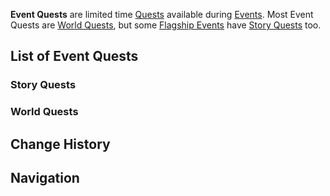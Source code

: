 {{Terminology Infobox
|type         = Quests
}}
'''Event Quests''' are limited time [[Quests]] available during [[Events]]. Most Event Quests are [[World Quests]], but some [[:Category:Flagship Events|Flagship Events]] have [[Story Quests]] too.

==List of Event Quests==
===Story Quests===
{{Quests by Category Table|Event Quests&Story Quests|not=|yeseventname=1|nostartlocation=1|sortcol=3}}

===World Quests===
{{Quests by Category Table|Event Quests&World Quests|not=|yeseventname=1|nostartlocation=1|sortcol=3}}

==Change History==
{{Change History|1.0}}

==Navigation==
{{Genshin Navbox}}
[[Category:Quests| ]]